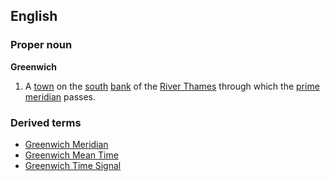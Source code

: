 ==English==
===Proper noun===
{{wikipedia}}
'''Greenwich'''
#A [[town]] on the [[south]] [[bank]] of the [[River Thames]] through which the [[prime meridian]] passes.
===Derived terms===
*[[Greenwich Meridian]]
*[[Greenwich Mean Time]]
*[[Greenwich Time Signal]]